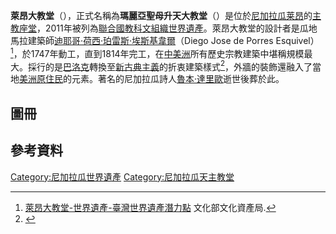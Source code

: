 {{Infobox religious building
| building_name         =萊昂大教堂<br>（瑪麗亞聖母升天大教堂）<br>Insigne y Real Basílica Catedral de la Asunción de la Bienaventurada Virgen María
| infobox_width         =
| image                 = Basilica-de-la-Asuncion.JPG
| image_sipe            =
| caption               = 
| map_type              =
| map_size              =
| map_caption           =
| location              = {{NIC}}[[莱昂_(尼加拉瓜)|莱昂]]
| geo                   = {{coord|12|26|6|N|86|52|41|W|region:NI_type:landmark|display=inline, title}}
| religious_affiliation = [[天主教會|天主教會]]
| rite                  = 
| province              = [[天主教萊昂教區_(尼加拉瓜)|萊昂教區]]
| district              =
| consecration_year     = 1860
| status                =
| functional_status     =
| heritage_designation  =
| leadership            =
| website               =
| architecture          = yes
| architect             =[[迪耶哥·荷西·珀雷斯·埃斯基韋爾|迪耶哥·荷西·珀雷斯·埃斯基韋爾]]
| architecture_type     = 
| architecture_style    = [[巴洛克|巴洛克]]和[[新古典主義|新古典主義]]
| facade_direction      = 
| groundbreaking        = 1747年
| year_completed        = 1814年
| construction_cost     =
| specifications        =
| designation1          = WHS
| designation1_offname  = León Cathedral
| designation1_date     = 2011年 <small>(第35屆[[世界遺產委員會|大會]])</small>
| designation1_number   = [https://whc.unesco.org/en/list/1236rev 1236rev]
| designation1_criteria = ii, iv
| designation1_type     = 文化遺產
| designation1_free1name = 國家
| designation1_free1value = {{NIC}}
| designation1_free2name = 區域
| designation1_free2value = [[拉丁美洲和加勒比地区世界遗产列表|拉丁美洲和加勒比地区]]
}}

'''萊昂大教堂'''（{{lang-es|Catedral de León}}），正式名稱為'''瑪麗亞聖母升天大教堂'''（{{lang-es|Insigne y Real Basílica Catedral de la Asunción de la Bienaventurada Virgen María}}）是位於[[尼加拉瓜|尼加拉瓜]][[莱昂_(尼加拉瓜)|莱昂]]的[[主教座堂|主教座堂]]，2011年被列為[[聯合國教科文組織世界遺產|聯合國教科文組織世界遺產]]。萊昂大教堂的設計者是瓜地馬拉建築師[[迪耶哥·荷西·珀雷斯·埃斯基韋爾|迪耶哥·荷西·珀雷斯·埃斯基韋爾]]（Diego Jose de Porres Esquivel）<ref>[https://twh.boch.gov.tw/world/intro.aspx?id=937  萊昂大教堂-世界遺產-臺灣世界遺產潛力點] 文化部文化資產局.</ref>，於1747年動工，直到1814年完工，在[[中美洲|中美洲]]所有歷史宗教建築中堪稱規模最大。採行的是[[巴洛克|巴洛克]]轉換至[[新古典主義|新古典主義]]的折衷建築樣式<ref name="wondermondo">{{cite web|url=http://www.wondermondo.com/Countries/NA/Nicaragua/Leon/LeonCathedral.htm|title=Cathedral of the Assumption, León|publisher=Wondermondo}}</ref>，外牆的裝飾還融入了當地[[美洲原住民|美洲原住民]]的元素。著名的尼加拉瓜詩人[[魯本·達里歐|魯本·達里歐]]逝世後葬於此。

==圖冊==
{{Gallery
|title=
|width=200
|height=150
|align=center
|File:Catedral de la Asunción, León 2.jpg|教堂內部
|File:Catedral de León Nicaragua2.JPG|教堂前的獅子雕像
|File:Ruben Dario's grave.jpg|內部的尼加拉瓜詩人[[魯本·達里歐|魯本·達里歐]]之墓
| File:Leon (Nicaragua), the cathedral (datail).jpg|萊昂大教堂（尼加拉瓜），泰坦巨人在大教堂的山牆上
}}

==參考資料==
{{reflist}}

[[Category:尼加拉瓜世界遺產|Category:尼加拉瓜世界遺產]]
[[Category:尼加拉瓜天主教堂|Category:尼加拉瓜天主教堂]]